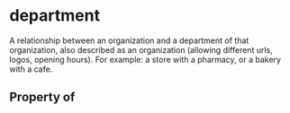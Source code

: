 # department

A relationship between an organization and a department of that organization, also described as an organization (allowing different urls, logos, opening hours). For example: a store with a pharmacy, or a bakery with a cafe.

## Property of



